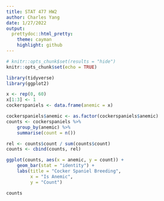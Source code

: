 ```yaml
---
title: STAT 477 HW2
author: Charles Yang
date: 1/27/2022
output:
  prettydoc::html_pretty:
    theme: cayman
    highlight: github
---
```


```r
# knitr::opts_chunk$set(results = "hide")
knitr::opts_chunk$set(echo = TRUE)

library(tidyverse)
library(ggplot2)
```

```r
x <- rep(0, 60)
x[1:3] <- 1
cockerspaniels <- data.frame(anemic = x)

cockerspaniels$anemic <- as.factor(cockerspaniels$anemic)
counts <- cockerspaniels %>%
    group_by(anemic) %>%
    summarise(count = n())

rel <- counts$count / sum(counts$count)
counts <- cbind(counts, rel)

ggplot(counts, aes(x = anemic, y = count)) +
    geom_bar(stat = "identity") +
    labs(title = "Cocker Spaniel Breeding",
         x = "Is Anemic",
         y = "Count")

counts
```

